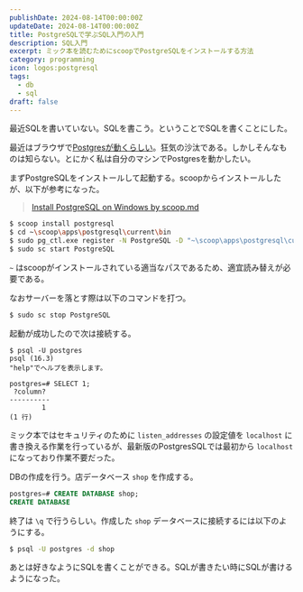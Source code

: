 ```yaml
---
publishDate: 2024-08-14T00:00:00Z
updateDate: 2024-08-14T00:00:00Z
title: PostgreSQLで学ぶSQL入門の入門
description: SQL入門
excerpt: ミック本を読むためにscoopでPostgreSQLをインストールする方法
category: programming
icon: logos:postgresql
tags:
  - db
  - sql
draft: false
---
```


最近SQLを書いていない。SQLを書こう。ということでSQLを書くことにした。

最近はブラウザで[Postgresが動くらしい](https://pglite.dev/)。狂気の沙汰である。しかしそんなものは知らない。とにかく私は自分のマシンでPostgresを動かしたい。

まずPostgreSQLをインストールして起動する。scoopからインストールしたが、以下が参考になった。

> [Install PostgreSQL on Windows by scoop.md](https://gist.github.com/ergin/51bc961b77fcc73394a6c6ba7e54ba0a)

```bash
$ scoop install postgresql
$ cd ~\scoop\apps\postgresql\current\bin
$ sudo pg_ctl.exe register -N PostgreSQL -D "~\scoop\apps\postgresql\current\data" -S auto
$ sudo sc start PostgreSQL
```

`~` はscoopがインストールされている適当なパスであるため、適宜読み替えが必要である。

なおサーバーを落とす際は以下のコマンドを打つ。

```bash
$ sudo sc stop PostgreSQL
```

起動が成功したので次は接続する。

```
$ psql -U postgres
psql (16.3)
"help"でヘルプを表示します。

postgres=# SELECT 1;
 ?column?
----------
        1
(1 行)
```

ミック本ではセキュリティのために `listen_addresses` の設定値を `localhost` に書き換える作業を行っているが、最新版のPostgresSQLでは最初から `localhost` になっており作業不要だった。

DBの作成を行う。店データベース `shop` を作成する。

```sql
postgres=# CREATE DATABASE shop;
CREATE DATABASE
```

終了は `\q` で行うらしい。作成した `shop` データベースに接続するには以下のようにする。


```bash
$ psql -U postgres -d shop
```

あとは好きなようにSQLを書くことができる。SQLが書きたい時にSQLが書けるようになった。
